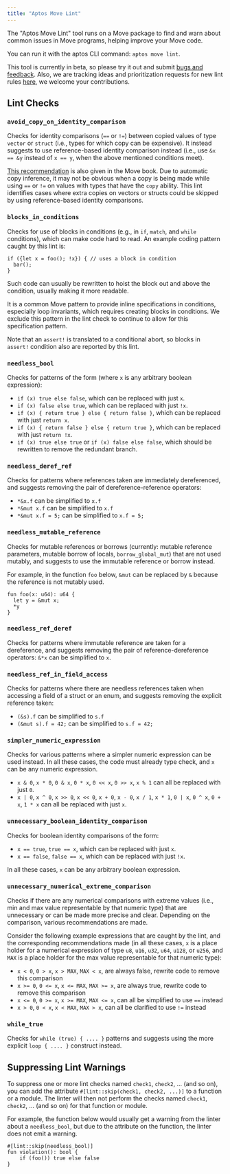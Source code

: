 ```yaml
---
title: "Aptos Move Lint"
---
```


The "Aptos Move Lint" tool runs on a Move package to find and warn about common issues in Move programs, helping improve your Move code.

You can run it with the aptos CLI command: `aptos move lint`.

This tool is currently in beta, so please try it out and submit [bugs and feedback](https://github.com/aptos-labs/aptos-core/issues/new?title=%5Blinter%5D%20%3CDescriptive%20Title%3E\&body=%3CDetailed%20description%20of%20the%20issue%20or%20feature%20request%3E\&labels=move-linter\&projects=aptos-labs/16). Also, we are tracking ideas and prioritization requests for new lint rules [here](https://github.com/aptos-labs/aptos-core/issues/15221), we welcome your contributions.

## Lint Checks

### `avoid_copy_on_identity_comparison`

Checks for identity comparisons (`==` or `!=`) between copied values of type `vector` or `struct` (i.e., types for which copy can be expensive). It instead suggests to use reference-based identity comparison instead (i.e., use `&x == &y` instead of `x == y`, when the above mentioned conditions meet).

[This recommendation](/build/smart-contracts/book/equality.mdx#avoid-extra-copies) is also given in the Move book. Due to automatic copy inference, it may not be obvious when a copy is being made while using `==` or `!=` on values with types that have the `copy` ability. This lint identifies cases where extra copies on vectors or structs could be skipped by using reference-based identity comparisons.

### `blocks_in_conditions`

Checks for use of blocks in conditions (e.g., in `if`, `match`, and `while` conditions), which can make code hard to read. An example coding pattern caught by this lint is:

```move
if ({let x = foo(); !x}) { // uses a block in condition
  bar();
}
```

Such code can usually be rewritten to hoist the block out and above the condition, usually making it more readable.

It is a common Move pattern to provide inline specifications in conditions, especially loop invariants, which requires creating blocks in conditions. We exclude this pattern in the lint check to continue to allow for this specification pattern.

Note that an `assert!` is translated to a conditional abort, so blocks in `assert!` condition also are reported by this lint.

### `needless_bool`

Checks for patterns of the form (where `x` is any arbitrary boolean expression):

- `if (x) true else false`, which can be replaced with just `x`.
- `if (x) false else true`, which can be replaced with just `!x`.
- `if (x) { return true } else { return false }`, which can be replaced with just `return x`.
- `if (x) { return false } else { return true }`, which can be replaced with just `return !x`.
- `if (x) true else true` or `if (x) false else false`, which should be rewritten to remove the redundant branch.

### `needless_deref_ref`

Checks for patterns where references taken are immediately dereferenced, and suggests removing the pair of dereference-reference operators:

- `*&x.f` can be simplified to `x.f`
- `*&mut x.f` can be simplified to `x.f`
- `*&mut x.f = 5;` can be simplified to `x.f = 5;`

### `needless_mutable_reference`

Checks for mutable references or borrows (currently: mutable reference parameters, mutable borrow of locals, `borrow_global_mut`) that are not used mutably, and suggests to use the immutable reference or borrow instead.

For example, in the function `foo` below, `&mut` can be replaced by `&` because the reference is not mutably used.

```move
fun foo(x: u64): u64 {
  let y = &mut x;
  *y
}

```

### `needless_ref_deref`

Checks for patterns where immutable reference are taken for a dereference, and suggests removing the pair of reference-dereference operators: `&*x` can be simplified to `x`.

### `needless_ref_in_field_access`

Checks for patterns where there are needless references taken when accessing a field of a struct or an enum, and suggests removing the explicit reference taken:

- `(&s).f` can be simplified to `s.f`
- `(&mut s).f = 42;` can be simplified to `s.f = 42;`

### `simpler_numeric_expression`

Checks for various patterns where a simpler numeric expression can be used instead. In all these cases, the code must already type check, and `x` can be any numeric expression.

- `x & 0`, `x * 0`, `0 & x`, `0 * x`, `0 << x`, `0 >> x`, `x % 1` can all be replaced with just `0`.
- `x | 0`, `x ^ 0`, `x >> 0`, `x << 0`, `x + 0`, `x - 0`, `x / 1`, `x * 1`, `0 | x`, `0 ^ x`, `0 + x`, `1 * x` can all be replaced with just `x`.

### `unnecessary_boolean_identity_comparison`

Checks for boolean identity comparisons of the form:

- `x == true`, `true == x`, which can be replaced with just `x`.
- `x == false`, `false == x`, which can be replaced with just `!x`.

In all these cases, `x` can be any arbitrary boolean expression.

### `unnecessary_numerical_extreme_comparison`

Checks if there are any numerical comparisons with extreme values (i.e., min and max value representable by that numeric type) that are unnecessary or can be made more precise and clear. Depending on the comparison, various recommendations are made.

Consider the following example expressions that are caught by the lint, and the corresponding recommendations made (in all these cases, `x` is a place holder for a numerical expression of type `u8`, `u16`, `u32`, `u64`, `u128`, or `u256`, and `MAX` is a place holder for the max value representable for that numeric type):

- `x < 0`, `0 > x`, `x > MAX`, `MAX < x`, are always false, rewrite code to remove this comparison
- `x >= 0`, `0 <= x`, `x <= MAX`, `MAX >= x`, are always true, rewrite code to remove this comparison
- `x <= 0`, `0 >= x`, `x >= MAX`, `MAX <= x`, can all be simplified to use `==` instead
- `x > 0`, `0 < x`, `x < MAX`, `MAX > x`, can all be clarified to use `!=` instead

### `while_true`

Checks for `while (true) { .... }` patterns and suggests using the more explicit `loop { .... }` construct instead.

## Suppressing Lint Warnings

To suppress one or more lint checks named `check1`, `check2`, ... (and so on), you can add the attribute `#[lint::skip(check1, check2, ...)]` to a function or a module. The linter will then not perform the checks named `check1`, `check2`, ... (and so on) for that function or module.

For example, the function below would usually get a warning from the linter about a `needless_bool`, but due to the attribute on the function, the linter does not emit a warning.

```move
#[lint::skip(needless_bool)]
fun violation(): bool {
    if (foo()) true else false
}
```
